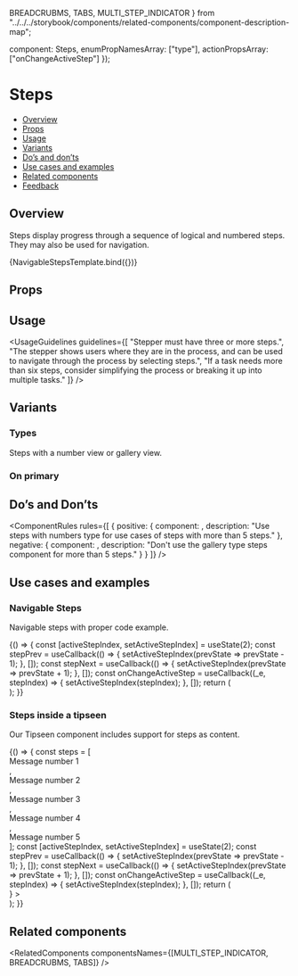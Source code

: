   BREADCRUBMS,
  TABS,
  MULTI_STEP_INDICATOR
} from "../../../storybook/components/related-components/component-description-map";

  component: Steps,
  enumPropNamesArray: ["type"],
  actionPropsArray: ["onChangeActiveStep"]
});

<Meta
  title="Data display/Steps"
  component={Steps}
  argTypes={metaSettings.argTypes}
  decorators={metaSettings.decorators}
/>


# Steps

- [Overview](#overview)
- [Props](#props)
- [Usage](#usage)
- [Variants](#variants)
- [Do’s and don’ts](#dos-and-donts)
- [Use cases and examples](#use-cases-and-examples)
- [Related components](#related-components)
- [Feedback](#feedback)

## Overview

Steps display progress through a sequence of logical and numbered steps. They may also be used for navigation.

<Canvas>
  <Story name="Overview" args={{ steps: steps5 }}>
    {NavigableStepsTemplate.bind({})}
  </Story>
</Canvas>

## Props

<ArgsTable story="Overview" />

## Usage

<UsageGuidelines
  guidelines={[
    "Stepper must have three or more steps.",
    "The stepper shows users where they are in the process, and can be used to navigate through the process by selecting steps.",
    "If a task needs more than six steps, consider simplifying the process or breaking it up into multiple tasks."
  ]}
/>

## Variants

### Types

Steps with a number view or gallery view.

<Canvas>
  <Story name="Types">
    <Flex direction={Flex.directions.COLUMN} gap={Flex.gaps.MEDIUM}>
      <Steps type={Steps.types.NUMBERS} steps={steps5} activeStepIndex={2} />
      <Steps steps={steps5} activeStepIndex={2} />
      <Steps steps={steps5} activeStepIndex={2} areNavigationButtonsHidden className="monday-storybook-steps_padding" />
    </Flex>
  </Story>
</Canvas>

### On primary

<Canvas>
  <Story name="On primary">
    <Flex direction={Flex.directions.COLUMN} gap={Flex.gaps.MEDIUM} className="monday-storybook-steps_color">
      <Steps steps={steps5} activeStepIndex={2} isOnPrimary type={Steps.types.NUMBERS} />
      <Steps steps={steps5} activeStepIndex={2} isOnPrimary />
      <Steps
        steps={steps5}
        activeStepIndex={2}
        isOnPrimary
        areNavigationButtonsHidden
        className="monday-storybook-steps_padding"
      />
    </Flex>
  </Story>
</Canvas>

## Do’s and Don’ts

<ComponentRules
  rules={[
    {
      positive: {
        component: <StepsNumbersDoTemplate />,
        description: "Use steps with numbers type for use cases of steps with more than 5 steps."
      },
      negative: {
        component: <StepsGalleryDontTemplate />,
        description: "Don't use the gallery type steps component for more than 5 steps."
      }
    }
  ]}
/>

## Use cases and examples

### Navigable Steps

Navigable steps with proper code example.

<Canvas>
  <Story name="Navigable Steps">
    {() => {
      const [activeStepIndex, setActiveStepIndex] = useState(2);
      const stepPrev = useCallback(() => {
        setActiveStepIndex(prevState => prevState - 1);
      }, []);
      const stepNext = useCallback(() => {
        setActiveStepIndex(prevState => prevState + 1);
      }, []);
      const onChangeActiveStep = useCallback((_e, stepIndex) => {
        setActiveStepIndex(stepIndex);
      }, []);
      return (
        <div>
          <Steps
            steps={steps5}
            isContentOnTop
            activeStepIndex={activeStepIndex}
            onChangeActiveStep={onChangeActiveStep}
            backButtonProps={{
              onClick: stepPrev
            }}
            nextButtonProps={{
              onClick: stepNext
            }}
          />
        </div>
      );
    }}
  </Story>
</Canvas>

### Steps inside a tipseen

Our Tipseen component includes support for steps as content.

<Canvas>
  <Story name="Steps inside a tipseen">
    {() => {
      const steps = [
        <div>Message number 1</div>,
        <div>Message number 2</div>,
        <div>Message number 3</div>,
        <div>Message number 4</div>,
        <div>Message number 5</div>
      ];
      const [activeStepIndex, setActiveStepIndex] = useState(2);
      const stepPrev = useCallback(() => {
        setActiveStepIndex(prevState => prevState - 1);
      }, []);
      const stepNext = useCallback(() => {
        setActiveStepIndex(prevState => prevState + 1);
      }, []);
      const onChangeActiveStep = useCallback((_e, stepIndex) => {
        setActiveStepIndex(stepIndex);
      }, []);
      return (
        <div className="monday-storybook-steps_block">
          <Tipseen
            position={Tipseen.positions.LEFT}
            modifiers={modifiers}
            content={
              <TipseenWizard
                animationType={Tipseen.animationTypes.OPACITY_AND_SLIDE}
                title="This is a title"
                steps={steps}
                onChangeActiveStep={onChangeActiveStep}
                activeStepIndex={activeStepIndex}
                backButtonProps={{
                  size: Button.sizes.SMALL,
                  onClick: stepPrev
                }}
                nextButtonProps={{
                  kind: Button.kinds.PRIMARY,
                  size: Button.sizes.SMALL,
                  onClick: stepNext
                }}
              />
            }
          >
            <div className="monday-storybook-steps_container" />
          </Tipseen>
        </div>
      );
    }}
  </Story>
</Canvas>

## Related components

<RelatedComponents componentsNames={[MULTI_STEP_INDICATOR, BREADCRUBMS, TABS]} />

